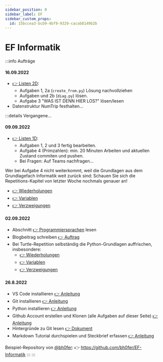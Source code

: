 ```yaml
---
sidebar_position: 0
sidebar_label: EF
sidebar_custom_props:
  id: 15bccea3-bcb9-4bf9-9329-cacab8149b2b
---
```



# EF Informatik

:::info Aufträge

#### 16.09.2022

- [👉 Listen 2D](01-Programmieren/04-Python/02-Listen-2D.md):
  - Aufgaben 1, 2a (`create_from.py`) Lösung nachvollziehen
  - Aufgaben und 2b (`diag.py`) lösen.
  - Aufgabe 3 "WAS IST DENN HIER LOS?" lösen/lesen
- Datenstruktur NumTrip festhalten...
 
:::details Vergangene...
#### 09.09.2022

- [👉 Listen 1D](01-Programmieren/04-Python/01-Listen-1D.md):
  - Aufgaben 1, 2 und 3 fertig bearbeiten.
  - Aufgabe 4 (Primzahlen): min. 20 Minuten Arbeiten und aktuellen Zustand commiten und pushen.
  - Bei Fragen: Auf Teams nachfragen...

Wer bei Aufgabe 4 nicht weiterkommt, weil die Grundlagen aus dem Grundlagefach Informatik weit zurück sind: Schauen Sie sich die Repetitions-Kapitel von letzter Woche nochmals genauer an!
- [👉 Wiederholungen](01-Programmieren/03-Turtle-Repetition/003-repeat.md)
- [👉 Variablen](01-Programmieren/03-Turtle-Repetition/007-variablen.md)
- [👉 Verzweigungen](01-Programmieren/03-Turtle-Repetition/008-verzweigung.md)

#### 02.09.2022

- Abschnitt [👉 Programmiersprachen](01-Programmieren/01-Programmiersprachen/index.md) lesen
- Blogbeitrag schreiben [👉 Auftrag](01-Programmieren/03-Turtle-Repetition/index.md)
- Bei Turtle-Repetition selbständig die Python-Grundlagen auffrischen, insbesondere:
  - [👉 Wiederholungen](01-Programmieren/03-Turtle-Repetition/003-repeat.md)
  - [👉 Variablen](01-Programmieren/03-Turtle-Repetition/007-variablen.md)
  - [👉 Verzweigungen](01-Programmieren/03-Turtle-Repetition/008-verzweigung.md)

#### 26.8.2022

- VS Code installieren [👉 Anleitung](01-Programmieren/02-Infrastruktur/05-vscode/index.md)
- Git installieren [👉 Anleitung](01-Programmieren/02-Infrastruktur/02-git.md)
- Python installieren [👉 Anleitung](01-Programmieren/02-Infrastruktur/04-Python/index.md)
- Github Account erstellen und Klonen (alle Aufgaben auf dieser Seite) [👉 Anleitung](01-Programmieren/02-Infrastruktur/03-github.md)
- Hintergründe zu Git lesen [👉 Dokument](01-Programmieren/02-Infrastruktur/02-git.md)
- Markdown Tutorial durchspielen und Steckbrief erfassen [👉 Anleitung](01-Programmieren/02-Infrastruktur/10-markdown.md)

Beispiel-Repository von [@bh0fer](https://github.com/bh0fer): 👉 https://github.com/bh0fer/EF-Informatik
:::
:::


<Table
  header={["Datum", "Thema", "Inhalt"]}
  compact
  selectable
  rows={hs2022}
  order={SortTimeTableByDate}
/>
